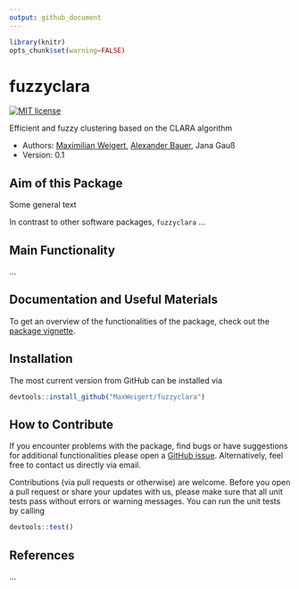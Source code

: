 ```yaml
---
output: github_document
---
```


```r
library(knitr)
opts_chunk$set(warning=FALSE)
```

# fuzzyclara

<!-- badges: start
[![R build status](https://github.com/bauer-alex/APCtools/workflows/R-CMD-check/badge.svg)](https://github.com/bauer-alex/APCtools/actions)
[![Codecov test coverage](https://codecov.io/gh/bauer-alex/APCtools/branch/main/graph/badge.svg?token=KrjDYWRi2W)](https://app.codecov.io/gh/bauer-alex/APCtools)
[![](https://cranlogs.r-pkg.org/badges/grand-total/fuzzyclara)](https://cran.r-project.org/package=fuzzyclara)
-->
[![MIT license](https://img.shields.io/badge/license-MIT-brightgreen.svg)](https://opensource.org/licenses/MIT)
<!-- badges: end -->

Efficient and fuzzy clustering based on the CLARA algorithm

* Authors: [Maximilian Weigert](https://www.en.stablab.stat.uni-muenchen.de/people/doktoranden/weigert/index.html), [Alexander Bauer](https://www.en.stablab.stat.uni-muenchen.de/people/doktoranden/bauer1/index.html), Jana Gauß
* Version: 0.1


## Aim of this Package

Some general text

In contrast to other software packages, `fuzzyclara` ...


## Main Functionality

...

## Documentation and Useful Materials

To get an overview of the functionalities of the package, check out the
[package vignette](https://MaxWeigert.github.io/fuzzyclara/articles/main_functionality.html).

## Installation

The most current version from GitHub can be installed via
```r
devtools::install_github("MaxWeigert/fuzzyclara")
```


## How to Contribute

If you encounter problems with the package, find bugs or have suggestions for
additional functionalities please open a
[GitHub issue](https://github.com/MaxWeigert/fuzzyclara/issues).
Alternatively, feel free to contact us directly via email.

Contributions (via pull requests or otherwise) are welcome.
Before you open a pull request or share your updates with us, please make sure
that all unit tests pass without errors or warning messages. You can run the unit
tests by calling
```r
devtools::test()
```

## References

...

